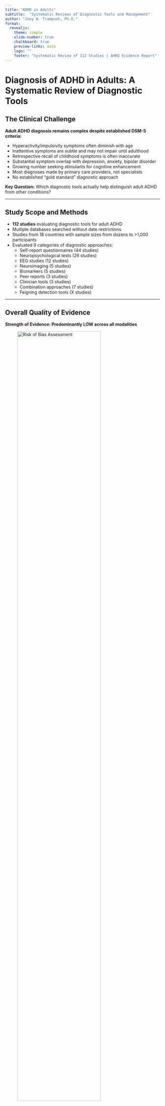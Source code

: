 ```yaml
---
title: "ADHD in Adults"
subtitle:  "Systematic Reviews of Diagnostic Tools and Management"
author: "Joey W. Trampush, Ph.D."
format: 
  revealjs:
    theme: simple
    slide-number: true
    chalkboard: true
    preview-links: auto
    logo: ""
    footer: "Systematic Review of 112 Studies | AHRQ Evidence Report"
---
```


# Diagnosis of ADHD in Adults: A Systematic Review of Diagnostic Tools

## The Clinical Challenge {.smaller}

**Adult ADHD diagnosis remains complex despite established DSM-5 criteria:**

- Hyperactivity/impulsivity symptoms often diminish with age
- Inattentive symptoms are subtle and may not impair until adulthood
- Retrospective recall of childhood symptoms is often inaccurate
- Substantial symptom overlap with depression, anxiety, bipolar disorder
- Growing number seeking stimulants for cognitive enhancement
- Most diagnoses made by primary care providers, not specialists
- No established "gold standard" diagnostic approach

**Key Question:** Which diagnostic tools actually help distinguish adult ADHD from other conditions?

---

## Study Scope and Methods {.smaller}

<!-- **Comprehensive Systematic Review (PROSPERO: CRD42025638106)** -->

- **112 studies** evaluating diagnostic tools for adult ADHD
- Multiple databases searched without date restrictions
- Studies from 18 countries with sample sizes from dozens to >1,000 participants
- Evaluated 9 categories of diagnostic approaches:
  - Self-report questionnaires (44 studies)
  - Neuropsychological tests (26 studies) 
  - EEG studies (12 studies)
  - Neuroimaging (5 studies)
  - Biomarkers (5 studies)
  - Peer reports (3 studies)
  - Clinician tools (3 studies)
  - Combination approaches (7 studies)
  - Feigning detection tools (X studies)

---

## Overall Quality of Evidence {.smaller}

**Strength of Evidence: Predominantly LOW across all modalities**

![Risk of Bias Assessment](images/risk_of_bias.png){fig-align="center" width="80%"}

**Major Limitations:**

- High risk of bias in patient selection (47% of studies)
- High risk of bias in index test application (67% of studies)
- Wide performance variability across studies using same tools
- Limited direct head-to-head comparisons (only 11 studies)
- Most studies used neurotypical controls rather than clinical samples

---

## Self-Report Questionnaires {.smaller}

**Most extensively studied modality (44 studies)**

**Performance Characteristics:**

- **Sensitivity:** Highly variable (14% to 100%)
- **Specificity:** Highly variable (10% to 99%)
- **Administration:** Short (<30 minutes)
- **Clinical misdiagnosis:** Substantial false negative rates (12-90%)

**Key Clinical Insight:**

Self-reports excel at either sensitivity OR specificity, rarely both simultaneously. Performance heavily depends on:

- Diagnostic threshold applied
- Comparison population (neurotypical vs. clinical)
- Presence of comorbid conditions

<!-- **Most studied scales:** CAARS, ASRS, WURS -->

---

## Neuropsychological Testing {.smaller}

**26 studies of CPTs and cognitive batteries**

**Performance Reality Check:**

- **False negative rates:** Substantial (11-60%)
- **Sensitivity:** Mostly fair or poor (17-93%)
- **Specificity:** Wide variation (40-100%)
- **Administration time:** ~20 minutes
- **Clinical utility:** Does NOT outperform self-report measures

**Bottom Line:** Traditional neuropsychological batteries and CPTs alone are not sufficient for ADHD diagnosis in adults.

---

## Advanced Technologies {.smaller}

**EEG Studies (12 studies):**

- Sensitivity: 67-100% | Specificity: 37-95%
- **Limitation:** Highly exploratory, complex methods difficult to replicate

**Neuroimaging (5 studies):**

- Sensitivity: 54-100% | Specificity: 65-97% 
- **Limitation:** Ad hoc analyses, limited real-world applicability

**Biomarkers (5 studies):**

- Eye tracking, genetics, oxidative stress, wearable devices
- **Limitation:** Each study used different technology

**Clinical Reality:** 
Despite some promising accuracy metrics, these technologies are **not ready for clinical implementation** due to limited accessibility, lack of standardization, and absence of replication studies.

---

## Combination Approaches {.smaller}

**7 studies evaluated multi-modal combinations**

**Promising Performance:**

- **False positive rates:** Moderate (16-18%)
- **Sensitivity:** Mostly good (43-94%)
- **Specificity:** Acceptable (82-94%)

**Effective Combinations:**

- Self-report + Informant ratings
- Self-report + Neuropsychological measures  
- Self-report + EEG data
- Multiple self-report scales + demographic variables

--- 

**Evidence Statement (Low SOE):**

Combinations of assessment modalities generally **outperformed single modalities** for both sensitivity and specificity.

---

### Context Matters: Neurotypical vs. Clinical Samples {.smaller}

**Critical Clinical Insight:**

![Diagnostic Accuracy by Sample Type](images/accuracy.png){fig-align="center" width="75%"}

---

**Real-World Impact:**

- Tools perform better when distinguishing ADHD from neurotypical adults
- Performance drops significantly when distinguishing ADHD from other psychiatric conditions
- **Clinical relevance:** Patients rarely present as "healthy controls" - they have overlapping symptoms

---

**Comorbidity Effects:**

- Depression and anxiety elevate ADHD symptom scores
- Specificity particularly affected by psychiatric comorbidities
- Need to assess overlapping conditions systematically

---

### Clinical Practice Implications {.smaller}

**For Primary Care and Specialty Settings:**

- Quick and efficient first step
- **Negative result:** Reassuring but not conclusive - assess other conditions
- **Positive result:** Requires validation through clinical interview

**Essential Follow-up for Positive Screens:**
- Detailed symptom elaboration in patient's own words
- Childhood symptom confirmation from collateral sources
- Systematic screening for depression (PHQ-9) and anxiety (GAD-7)
- Assessment of functional impairment patterns

---

## Future Research Priorities {.smaller}

### **Critical Research Needs:**

1. **Standardized head-to-head comparisons** across assessment modalities
2. **Primary care validation studies** - most diagnoses occur in primary care
3. **Diverse population studies** stratified by age, sex, ethnicity, and comorbidity
4. **Optimal combination algorithms** with explicit rationale
5. **Childhood onset validation methods** - core diagnostic requirement
6. **Brief screening tools** specifically designed for primary care

---

**Study Design Improvements:**

- Move beyond neurotypical comparison groups
- Report ROC curves and AUCs for threshold-independent comparisons
- Make individual-level data publicly available
- Assess clinical consequences of diagnostic accuracy/inaccuracy

**Bottom Line:** Current evidence supports multi-method assessment combining self-reports, informant ratings, and clinical evaluation.

